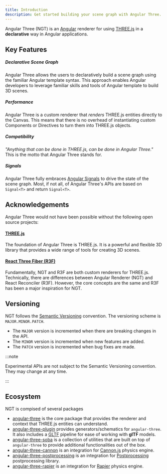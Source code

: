 ```yaml
---
title: Introduction
description: Get started building your scene graph with Angular Three.
---
```


Angular Three (NGT) is an [Angular](https://angular.dev) renderer for using [THREE.js](https://threejs.org) in a
**declarative** way in Angular applications.

## Key Features

##### Declarative Scene Graph

Angular Three allows the users to declaratively build a scene graph using the familiar Angular template syntax. This approach enables Angular developers to leverage familiar skills and tools of Angular template to build 3D scenes.

##### Performance

Angular Three is a custom renderer that _renders_ THREE.js entities directly to the Canvas. This means that there is no overhead of instantiating custom Components or Directives to turn them into THREE.js objects.

##### Compatibility

_"Anything that can be done in THREE.js, can be done in Angular Three."_ This is the motto that Angular Three stands for.

##### Signals

Angular Three fully embraces [Angular Signals](https://angular.dev/guide/signals) to drive the state of the scene graph. Most, if not all, of Angular Three's APIs are based on `Signal<T>` and return `Signal<T>`.

## Acknowledgements

Angular Three would not have been possible without the following open source projects:

#### [THREE.js](https://threejs.org/)

The foundation of Angular Three is THREE.js. It is a powerful and flexible 3D library that provides a wide range of tools for creating 3D scenes.

#### [React Three Fiber (R3F)](https://github.com/pmndrs/react-three-fiber)

Fundamentally, NGT and R3F are both custom renderers for THREE.js. Technically, there are differences between Angular Renderer (NGT) and React Reconciler (R3F). However, the core concepts are the same and R3F has been a major inspiration for NGT.

## Versioning

NGT follows the [Semantic Versioning](https://semver.org/) convention. The versioning scheme is `MAJOR.MINOR.PATCH`.

- The `MAJOR` version is incremented when there are breaking changes in the API.
- The `MINOR` version is incremented when new features are added.
- The `PATCH` version is incremented when bug fixes are made.

:::note

Experimental APIs are not subject to the Semantic Versioning convention. They may change at any time.

:::

## Ecosystem

NGT is compised of several packages

- [angular-three](/reference/core/getting-started) is the core package that provides the renderer and context that THREE.js entities can understand.
- [angular-three-plugin](/reference/plugin/getting-started) provides generators/schematics for `angular-three`. It also includes a [GLTF](https://en.wikipedia.org/wiki/GlTF) pipeline for ease of working with **glTF** models.
- [angular-three-soba](/reference/soba/getting-started) is a collection of utilities that are built on top of `angular-three` to provide additional functionalities out of the box.
- [angular-three-cannon](/reference/cannon/getting-started) is an integration for [Cannon.js](https://github.com/pmndrs/cannon-es) physics engine.
- [angular-three-postprocessing](/reference/postprocessing/getting-started) is an integration for [Postprocessing](https://github.com/pmndrs/postprocessing?tab=readme-ov-file) postprocessing library.
- [angular-three-rapier](/reference/rapier/getting-started) is an integration for [Rapier](https://rapier.rs/) physics engine.
